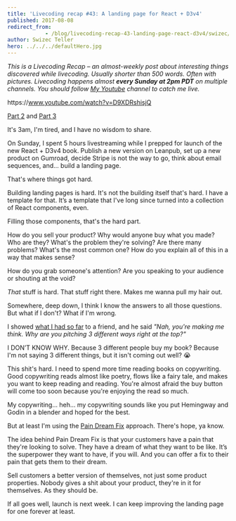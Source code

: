 ```yaml
---
title: 'Livecoding recap #43: A landing page for React + D3v4'
published: 2017-08-08
redirect_from: 
            - /blog/livecoding-recap-43-landing-page-react-d3v4/swizec/7743
author: Swizec Teller
hero: ../../../defaultHero.jpg
---
```

_This is a Livecoding Recap – an almost-weekly post about interesting things discovered while livecoding. Usually shorter than 500 words. Often with pictures. Livecoding happens almost **every Sunday at 2pm PDT** on multiple channels. You should follow [My Youtube](https://www.youtube.com/TheSwizec) channel to catch me live._



https&#x3A;//www.youtube.com/watch?v=D9XDRshisjQ



[Part 2](https://www.youtube.com/watch?v=hFo5g04e0Wc) and [Part 3](https://www.youtube.com/watch?v=b6yqf_v6w9A)



It's 3am, I'm tired, and I have no wisdom to share.



On Sunday, I spent 5 hours livestreaming while I prepped for launch of the new React + D3v4 book. Publish a new version on Leanpub, set up a new product on Gumroad, decide Stripe is not the way to go, think about email sequences, and… build a landing page.



That's where things got hard.



Building landing pages is hard. It's not the building itself that's hard. I have a template for that. It’s a template that I've long since turned into a collection of React components, even.



Filling those components, that's the hard part.



How do you sell your product? Why would anyone buy what you made? Who are they? What's the problem they're solving? Are there many problems? What's the most common one? How do you explain all of this in a way that makes sense?



How do you grab someone's attention? Are you speaking to your audience or shouting at the void?



_That_ stuff is hard. That stuff right there. Makes me wanna pull my hair out.



Somewhere, deep down, I think I know the answers to all those questions. But what if I don't? What if I'm wrong.



I showed [what I had so far](https://react-d3js-landing-page-mbnbcvgyit.now.sh/) to a friend, and he said _"Nah, you're making me think. Why are you pitching 3 different ways right at the top?"_



I DON’T KNOW WHY. Because 3 different people buy my book? Because I'm not saying 3 different things, but it isn't coming out well? 😭



This shit's hard. I need to spend more time reading books on copywriting. Good copywriting reads almost like poetry, flows like a fairy tale, and makes you want to keep reading and reading. You're almost afraid the buy button will come too soon because you're enjoying the read so much.



My copywriting… heh… my copywriting sounds like you put Hemingway and Godin in a blender and hoped for the best.



But at least I'm using the [Pain Dream Fix](https://antonsten.com/understanding-pain-dream-fix/) approach. There's hope, ya know.



The idea behind Pain Dream Fix is that your customers have a pain that they're looking to solve. They have a dream of what they want to be like. It’s the superpower they want to have, if you will. And you can offer a fix to their pain that gets them to their dream.



Sell customers a better version of themselves, not just some product properties. Nobody gives a shit about your product, they're in it for themselves. As they should be.



If all goes well, launch is next week. I can keep improving the landing page for one forever at least.